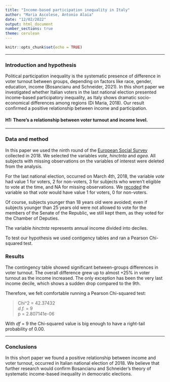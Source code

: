```yaml
---
title: "Income-based participation inequality in Italy"
author: "Maria Ascolese, Antonio Alaia"
date: "12/02/2022"
output: html_document
number_sections: true
theme: cerulean
---
```


```r
knitr::opts_chunk$set(echo = TRUE)
```
****



### Introduction and hypothesis {-}

Political participation inequality is the systematic presence of difference in voter turnout between groups, depending on factors like race, gender, education, income (Bosancianu and Schneider, 2021).
In this short paper we investigated whether Italian voters in the last national election presented income-based participatory inequality, as Italy shows dramatic socio-economical differences among regions (Di Maria, 2018).
Our result confirmed a positive relationship between income and participation.

#### H1: There's a relationship between voter turnout and income level.

*********************


### Data and method

In this paper we used the ninth round of the [European Social Survey](https://www.europeansocialsurvey.org/) collected in 2018. We selected the variables *vote*, *hinctnta* and *agea*. All subjects with missing observations on the variables of interest were deleted from the analysis.

For the last national election, occurred on March 4th, 2018, the variable *vote* had value 1 for voters, 2 for non-voters, 3 for subjects who weren't eligible to vote at the time, and NA for missing observations. We [recoded](https://github.com/DataAccess2020/class-exercise1/blob/main/scr/01_data_cleaning.R) the variable so that *vote* would have value 1 for voters, 0 for non-voters.

Of course, subjects younger than 18 years old were avoided; even if subjects younger than 25 years old were not allowed to vote for the members of the Senate of the Republic, we still kept them, as they voted for the Chamber of Deputies.

The variable *hinctnta* represents annual income divided into deciles.

To test our hypothesis we used contigency tables and ran a Pearson Chi-squared test.



### Results

The contingency table showed significant between-groups differences in voter turnout. The overall difference grew up to almost +25% in voter turnout as the income increased. The only exception has been the very last income decile, which shows a sudden drop compared to the 9th.

Therefore, we felt comfortable running a Pearson Chi-squared test:

> Chi^2 =  42.37432 <br>
> _d.f._ =  9 <br>
> p =  2.807141e-06 <br>

With _df_ = 9 the Chi-squared value is big enough to have a right-tail 
probability of 0.00.

*************************************

### Conclusions

In this short paper we found a positive relationship between income and voter turnout, occurred in Italian national election of 2018. We believe that further research would confirm Bosancianu and Schneider's theory of systematic income-based inequality in democratic elections.